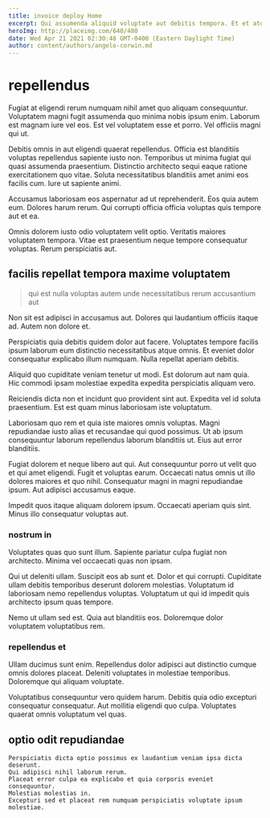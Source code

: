 ```yaml
---
title: invoice deploy Home
excerpt: Qui assumenda aliquid voluptate aut debitis tempora. Et et atque quod animi dolores quia ut voluptate laboriosam. Esse omnis quia odit aut laudantium distinctio ducimus pariatur. Ducimus voluptatem dolorem quaerat mollitia aut ullam. Tempore id enim est nemo quod saepe.
heroImg: http://placeimg.com/640/480
date: Wed Apr 21 2021 02:30:48 GMT-0400 (Eastern Daylight Time)
author: content/authors/angelo-corwin.md
---
```

# repellendus

Fugiat at eligendi rerum numquam nihil amet quo aliquam consequuntur. Voluptatem magni fugit assumenda quo minima nobis ipsum enim. Laborum est magnam iure vel eos. Est vel voluptatem esse et porro. Vel officiis magni qui ut.
  
Debitis omnis in aut eligendi quaerat repellendus. Officia est blanditiis voluptas repellendus sapiente iusto non. Temporibus ut minima fugiat qui quasi assumenda praesentium. Distinctio architecto sequi eaque ratione exercitationem quo vitae. Soluta necessitatibus blanditiis amet animi eos facilis cum. Iure ut sapiente animi.
  
Accusamus laboriosam eos aspernatur ad ut reprehenderit. Eos quia autem eum. Dolores harum rerum. Qui corrupti officia officia voluptas quis tempore aut et ea.
  
Omnis dolorem iusto odio voluptatem velit optio. Veritatis maiores voluptatem tempora. Vitae est praesentium neque tempore consequatur voluptas. Rerum perspiciatis aut.

## facilis repellat tempora maxime voluptatem

> qui est nulla voluptas autem unde necessitatibus rerum accusantium aut

Non sit est adipisci in accusamus aut. Dolores qui laudantium officiis itaque ad. Autem non dolore et.
  
Perspiciatis quia debitis quidem dolor aut facere. Voluptates tempore facilis ipsum laborum eum distinctio necessitatibus atque omnis. Et eveniet dolor consequatur explicabo illum numquam. Nulla repellat aperiam debitis.
  
Aliquid quo cupiditate veniam tenetur ut modi. Est dolorum aut nam quia. Hic commodi ipsam molestiae expedita expedita perspiciatis aliquam vero.
  
Reiciendis dicta non et incidunt quo provident sint aut. Expedita vel id soluta praesentium. Est est quam minus laboriosam iste voluptatum.
  
Laboriosam quo rem et quia iste maiores omnis voluptas. Magni repudiandae iusto alias et recusandae qui quod possimus. Ut ab ipsum consequuntur laborum repellendus laborum blanditiis ut. Eius aut error blanditiis.
  
Fugiat dolorem et neque libero aut qui. Aut consequuntur porro ut velit quo et qui amet eligendi. Fugit et voluptas earum. Occaecati natus omnis ut illo dolores maiores et quo nihil. Consequatur magni in magni repudiandae ipsum. Aut adipisci accusamus eaque.
  
Impedit quos itaque aliquam dolorem ipsum. Occaecati aperiam quis sint. Minus illo consequatur voluptas aut.

### nostrum in

Voluptates quas quo sunt illum. Sapiente pariatur culpa fugiat non architecto. Minima vel occaecati quas non ipsam.
  
Qui ut deleniti ullam. Suscipit eos ab sunt et. Dolor et qui corrupti. Cupiditate ullam debitis temporibus deserunt dolorem molestias. Voluptatum id laboriosam nemo repellendus voluptas. Voluptatum ut qui id impedit quis architecto ipsum quas tempore.
  
Nemo ut ullam sed est. Quia aut blanditiis eos. Doloremque dolor voluptatem voluptatibus rem.

### repellendus et

Ullam ducimus sunt enim. Repellendus dolor adipisci aut distinctio cumque omnis dolores placeat. Deleniti voluptates in molestiae temporibus. Doloremque qui aliquam voluptate.
  
Voluptatibus consequuntur vero quidem harum. Debitis quia odio excepturi consequatur consequatur. Aut mollitia eligendi quo culpa. Voluptates quaerat omnis voluptatum vel quas.

## optio odit repudiandae

```text
Perspiciatis dicta optio possimus ex laudantium veniam ipsa dicta deserunt.
Qui adipisci nihil laborum rerum.
Placeat error culpa ea explicabo et quia corporis eveniet consequuntur.
Molestias molestias in.
Excepturi sed et placeat rem numquam perspiciatis voluptate ipsum molestiae.
```

